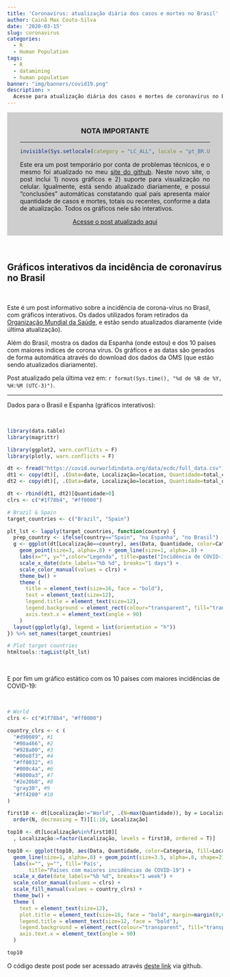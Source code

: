 ```yaml
---
title: 'Coronavírus: atualização diária dos casos e mortes no Brasil'
author: Cainã Max Couto-Silva
date: '2020-03-15'
slug: coronavirus
categories:
  - R
  - Human Population
tags:
  - R
  - datamining
  - human population
banner: "img/banners/covid19.png"
description: >
  Acesse para atualização diária dos casos e mortes de coronavírus no Brasil.
---
```


<div style="background-color: #cecece; padding: 10px 30px;">
<div style="text-align: center">
### NOTA IMPORTANTE
</div>
---

```r
invisible(Sys.setlocale(category = "LC_ALL", locale = "pt_BR.UTF-8"))
```


<p style="text-align: justify;">Este era um post temporário por conta de problemas técnicos, e o mesmo foi atualizado no meu [site do github](https://cmcouto-silva.github.io/blog/coronavirus-atualizacao-diaria-dos-casos-e-mortes-no-brasil/). Neste novo site, o post inclui 1) novos gráficos e 2) suporte para visualização no celular. Igualmente, está sendo atualizado diariamente, e possui "conclusões" automáticas constatando qual país apresenta maior quantidade de casos e mortes, totais ou recentes, conforme a data de atualização. Todos os gráficos nele são interativos.</p>
<div style="text-align: center">

<a href="https://cmcouto-silva.github.io/blog/coronavirus-atualizacao-diaria-dos-casos-e-mortes-no-brasil" class="btn btn-small btn-template-main">Acesse o post atualizado aqui</a>

</div>
</div>

&nbsp;

## Gráficos interativos da incidência de coronavírus no Brasil
  
&nbsp;

Este é um post informativo sobre a incidência de corona-vírus no Brasil, com gráficos interativos. Os dados utilizados foram retirados da <a href="https://ourworldindata.org/coronavirus-source-data" target="_blank">Organização Mundial da Saúde</a>, e estão sendo atualizados diaramente (vide última atualização).

Além do Brasil, mostra os dados  da Espanha (onde estou) e dos 10 países com maiores indices de corona vírus. Os gráficos e as datas são gerados de forma automática através do download dos dados da OMS (que estão sendo atualizados diariamente).

Post atualizado pela última vez em: ```r format(Sys.time(), "%d de %B de %Y, %H:%M (UTC-3)")```.

---

Dados para o Brasil e Espanha (gráficos interativos):
  
&nbsp;

```r
library(data.table)
library(magrittr)

library(ggplot2, warn.conflicts = F)
library(plotly, warn.conflicts = F)

dt <- fread("https://covid.ourworldindata.org/data/ecdc/full_data.csv")[, date:=as.Date(date)]
dt1 <- copy(dt)[, .(Data=date, Localização=location, Quantidade=total_cases, Categoria="Casos")]
dt2 <- copy(dt)[, .(Data=date, Localização=location, Quantidade=total_deaths, Categoria="Mortes")]

dt <- rbind(dt1, dt2)[Quantidade>0]
clrs <- c("#1f78b4", "#ff0000")

# Brazil & Spain
target_countries <- c("Brazil", "Spain")

plt_lst <- lapply(target_countries, function(country) {
  prep_country <- ifelse(country=="Spain", "na Espanha", "no Brasil")
  g <- ggplot(dt[Localização==country], aes(Data, Quantidade, color=Categoria)) +
    geom_point(size=3, alpha=.8) + geom_line(size=1, alpha=.8) +
    labs(x="", y="",color="Legenda", title=paste("Incidência de COVID-19", prep_country)) +
    scale_x_date(date_labels="%b %d", breaks="1 days") +
    scale_color_manual(values = clrs) +
    theme_bw() + 
    theme (
      title = element_text(size=16, face = "bold"),
      text = element_text(size=12),
      legend.title = element_text(size=12),
      legend.background = element_rect(colour="transparent", fill="transparent"),
      axis.text.x = element_text(angle = 90)
    )
  layout(ggplotly(g), legend = list(orientation = "h"))
}) %>% set_names(target_countries)

# Plot target countries
htmltools::tagList(plt_lst)
```

&nbsp;

E por fim um gráfico estático com os 10 países com maiores incidências de COVID-19:
  
  &nbsp;

```r
# World
clrs <- c("#1f78b4", "#ff0000")

country_clrs <- c (
  "#d90089", #1
  "#00a466", #2
  "#928a00", #3
  "#00e8f3", #4
  "#ff0032", #5
  "#000c4a", #6
  "#8000a3", #7
  "#2e20b8", #8
  "gray30", #9
  "#ff4200" #10
)

first10 <- dt[Localização!="World", .(N=max(Quantidade)), by = Localização][
  order(N, decreasing = T)][1:10, Localização]

top10 <- dt[Localização%in%first10][
  , Localização:=factor(Localização, levels = first10, ordered = T)]

top10 <- ggplot(top10, aes(Data, Quantidade, color=Categoria, fill=Localização)) +
  geom_line(size=1, alpha=.8) + geom_point(size=3.5, alpha=.8, shape=21) +
  labs(x="", y="", fill='País',
       title="Países com maiores incidências de COVID-19") +
  scale_x_date(date_labels="%b %d", breaks="1 week") +
  scale_color_manual(values = clrs) +
  scale_fill_manual(values = country_clrs) +
  theme_bw() + 
  theme (
    text = element_text(size=12),
    plot.title = element_text(size=16, face = "bold", margin=margin(0,0,10,0)),
    legend.title = element_text(size=12, face = "bold"),
    legend.background = element_rect(colour="transparent", fill="transparent"),
    axis.text.x = element_text(angle = 90)
  )

top10
```

O código deste post pode ser acessado através <a href="https://github.com/cmcouto-silva/blog/blob/master/content/blog/2020-03-16-coronavirus.Rmd" target="_blank">deste link</a> via github.


<script async src="https://pagead2.googlesyndication.com/pagead/js/adsbygoogle.js"></script>
<!-- blog_sidebar -->
<ins class="adsbygoogle"
  style="display:block"
  data-ad-client="ca-pub-7187942369903530"
  data-ad-slot="1048219878"
  data-ad-format="auto"
	data-full-width-responsive="true"></ins>
<script>
  (adsbygoogle = window.adsbygoogle || []).push({});
</script>
